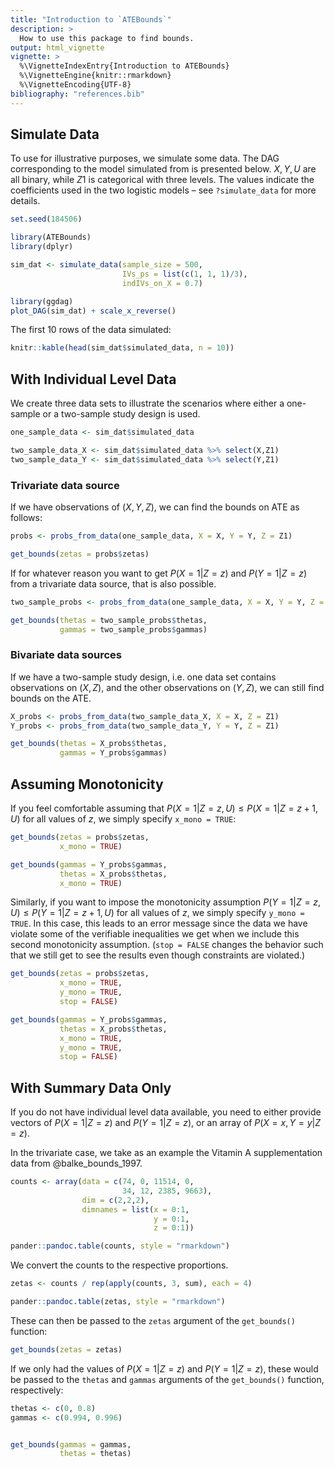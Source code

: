 ```yaml
---
title: "Introduction to `ATEBounds`"
description: >
  How to use this package to find bounds.
output: html_vignette
vignette: >
  %\VignetteIndexEntry{Introduction to ATEBounds}
  %\VignetteEngine{knitr::rmarkdown}
  %\VignetteEncoding{UTF-8}
bibliography: "references.bib"
---
```


## Simulate Data 

To use for illustrative purposes, we simulate some data. The DAG corresponding to the model simulated from is presented below. $X,Y,U$ are all binary, while $Z1$ is categorical with three levels. The values indicate the coefficients used in the two logistic models -- see `?simulate_data` for more details.

```r
set.seed(184506)

library(ATEBounds)
library(dplyr)

sim_dat <- simulate_data(sample_size = 500,
                         IVs_ps = list(c(1, 1, 1)/3),
                         indIVs_on_X = 0.7)

library(ggdag)
plot_DAG(sim_dat) + scale_x_reverse()
```

The first 10 rows of the data simulated:

```r
knitr::kable(head(sim_dat$simulated_data, n = 10))
```


## With Individual Level Data

We create three data sets to illustrate the scenarios where either a one-sample or a two-sample study design is used.

```r
one_sample_data <- sim_dat$simulated_data

two_sample_data_X <- sim_dat$simulated_data %>% select(X,Z1)
two_sample_data_Y <- sim_dat$simulated_data %>% select(Y,Z1)
```

### Trivariate data source

If we have observations of $(X,Y,Z)$, we can find the bounds on ATE as follows:

```r
probs <- probs_from_data(one_sample_data, X = X, Y = Y, Z = Z1)

get_bounds(zetas = probs$zetas)
```


If for whatever reason you want to get $P(X = 1 | Z = z)$ and $P(Y = 1 | Z = z)$ from a trivariate data source, that is also possible.

```r
two_sample_probs <- probs_from_data(one_sample_data, X = X, Y = Y, Z = Z1, data_format = "bivariate")

get_bounds(thetas = two_sample_probs$thetas,
           gammas = two_sample_probs$gammas)
```


### Bivariate data sources

If we have a two-sample study design, i.e. one data set contains observations on $(X, Z)$, and the other observations on $(Y,Z)$, we can still find bounds on the ATE.

```r
X_probs <- probs_from_data(two_sample_data_X, X = X, Z = Z1)
Y_probs <- probs_from_data(two_sample_data_Y, Y = Y, Z = Z1)

get_bounds(thetas = X_probs$thetas,
           gammas = Y_probs$gammas)
```


## Assuming Monotonicity

If you feel comfortable assuming that $P(X = 1 | Z = z, U) \leq P(X = 1 | Z = z+1, U)$ for all values of $z$, we simply specify `x_mono = TRUE`:

```r
get_bounds(zetas = probs$zetas,
           x_mono = TRUE)

get_bounds(gammas = Y_probs$gammas,
           thetas = X_probs$thetas,
           x_mono = TRUE)
```

Similarly, if you want to impose the monotonicity assumption $P(Y = 1 | Z = z, U) \leq P(Y = 1 | Z = z+1, U)$ for all values of $z$, we simply specify `y_mono = TRUE`. In this case, this leads to an error message since the data we have violate some of the verifiable inequalities we get when we include this second monotonicity assumption. (`stop = FALSE` changes the behavior such that we still get to see the results even though constraints are violated.)

```r
get_bounds(zetas = probs$zetas,
           x_mono = TRUE,
           y_mono = TRUE,
           stop = FALSE)

get_bounds(gammas = Y_probs$gammas,
           thetas = X_probs$thetas,
           x_mono = TRUE,
           y_mono = TRUE,
           stop = FALSE)
```

## With Summary Data Only

If you do not have individual level data available, you need to either provide vectors of $P(X = 1 | Z = z)$ and $P(Y = 1 | Z = z)$, or an array of $P(X = x, Y = y | Z = z)$. 

In the trivariate case, we take as an example the Vitamin A supplementation data from @balke_bounds_1997.

```r
counts <- array(data = c(74, 0, 11514, 0,
                         34, 12, 2385, 9663),
                dim = c(2,2,2),
                dimnames = list(x = 0:1,
                                y = 0:1, 
                                z = 0:1))

pander::pandoc.table(counts, style = "rmarkdown")
```

We convert the counts to the respective proportions.

```r
zetas <- counts / rep(apply(counts, 3, sum), each = 4)

pander::pandoc.table(zetas, style = "rmarkdown")
```

These can then be passed to the `zetas` argument of the `get_bounds()` function:

```r
get_bounds(zetas = zetas)
```

If we only had the values of $P(X = 1 | Z = z)$ and $P(Y = 1 | Z = z)$, these would be passed to the `thetas` and `gammas` arguments of the `get_bounds()` function, respectively:

```r
thetas <- c(0, 0.8)
gammas <- c(0.994, 0.996)


get_bounds(gammas = gammas,
           thetas = thetas)
```

